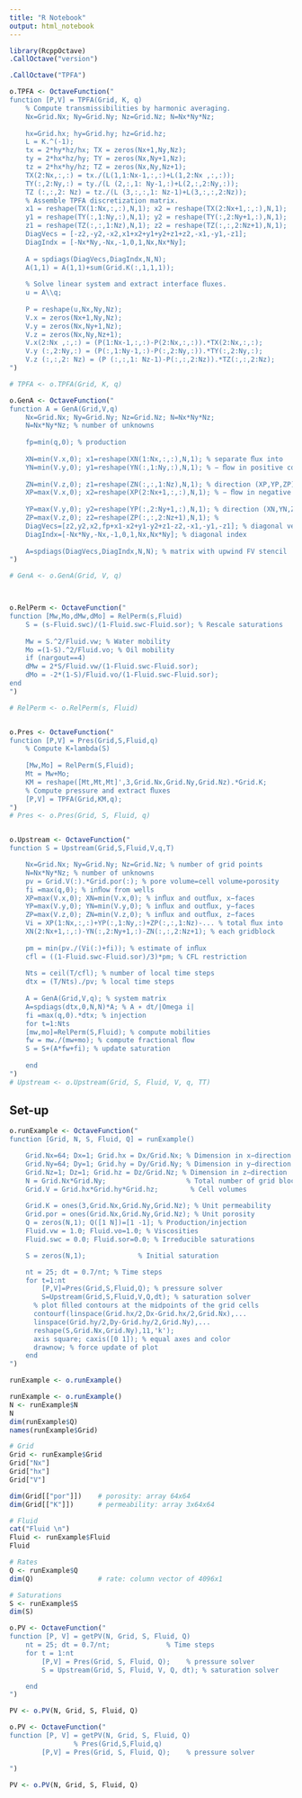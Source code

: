```yaml
---
title: "R Notebook"
output: html_notebook
---
```


```r
library(RcppOctave)
.CallOctave("version")
```

```r
.CallOctave("TPFA")
```


```r
o.TPFA <- OctaveFunction("
function [P,V] = TPFA(Grid, K, q)
    % Compute transmissibilities by harmonic averaging.
    Nx=Grid.Nx; Ny=Grid.Ny; Nz=Grid.Nz; N=Nx*Ny*Nz;
    
    hx=Grid.hx; hy=Grid.hy; hz=Grid.hz;
    L = K.^(-1);
    tx = 2*hy*hz/hx; TX = zeros(Nx+1,Ny,Nz);
    ty = 2*hx*hz/hy; TY = zeros(Nx,Ny+1,Nz);
    tz = 2*hx*hy/hz; TZ = zeros(Nx,Ny,Nz+1);
    TX(2:Nx,:,:) = tx./(L(1,1:Nx-1,:,:)+L(1,2:Nx ,:,:));
    TY(:,2:Ny,:) = ty./(L (2,:,1: Ny-1,:)+L(2,:,2:Ny,:));
    TZ (:,:,2: Nz) = tz./(L (3,:,:,1: Nz-1)+L(3,:,:,2:Nz));
    % Assemble TPFA discretization matrix.
    x1 = reshape(TX(1:Nx,:,:),N,1); x2 = reshape(TX(2:Nx+1,:,:),N,1);
    y1 = reshape(TY(:,1:Ny,:),N,1); y2 = reshape(TY(:,2:Ny+1,:),N,1);
    z1 = reshape(TZ(:,:,1:Nz),N,1); z2 = reshape(TZ(:,:,2:Nz+1),N,1);
    DiagVecs = [-z2,-y2,-x2,x1+x2+y1+y2+z1+z2,-x1,-y1,-z1];
    DiagIndx = [-Nx*Ny,-Nx,-1,0,1,Nx,Nx*Ny];
    
    A = spdiags(DiagVecs,DiagIndx,N,N);
    A(1,1) = A(1,1)+sum(Grid.K(:,1,1,1));
    
    % Solve linear system and extract interface ﬂuxes.
    u = A\\q;
    
    P = reshape(u,Nx,Ny,Nz);
    V.x = zeros(Nx+1,Ny,Nz);
    V.y = zeros(Nx,Ny+1,Nz);
    V.z = zeros(Nx,Ny,Nz+1);
    V.x(2:Nx ,:,:) = (P(1:Nx-1,:,:)-P(2:Nx,:,:)).*TX(2:Nx,:,:);
    V.y (:,2:Ny,:) = (P(:,1:Ny-1,:)-P(:,2:Ny,:)).*TY(:,2:Ny,:);
    V.z (:,:,2: Nz) = (P (:,:,1: Nz-1)-P(:,:,2:Nz)).*TZ(:,:,2:Nz);
")

# TPFA <- o.TPFA(Grid, K, q)

o.GenA <- OctaveFunction("
function A = GenA(Grid,V,q)
    Nx=Grid.Nx; Ny=Grid.Ny; Nz=Grid.Nz; N=Nx*Ny*Nz;
    N=Nx*Ny*Nz; % number of unknowns
    
    fp=min(q,0); % production
    
    XN=min(V.x,0); x1=reshape(XN(1:Nx,:,:),N,1); % separate ﬂux into
    YN=min(V.y,0); y1=reshape(YN(:,1:Ny,:),N,1); % − ﬂow in positive coordinate
    
    ZN=min(V.z,0); z1=reshape(ZN(:,:,1:Nz),N,1); % direction (XP,YP,ZP)
    XP=max(V.x,0); x2=reshape(XP(2:Nx+1,:,:),N,1); % − ﬂow in negative coordinate
    
    YP=max(V.y,0); y2=reshape(YP(:,2:Ny+1,:),N,1); % direction (XN,YN,ZN)
    ZP=max(V.z,0); z2=reshape(ZP(:,:,2:Nz+1),N,1); %
    DiagVecs=[z2,y2,x2,fp+x1-x2+y1-y2+z1-z2,-x1,-y1,-z1]; % diagonal vectors
    DiagIndx=[-Nx*Ny,-Nx,-1,0,1,Nx,Nx*Ny]; % diagonal index
    
    A=spdiags(DiagVecs,DiagIndx,N,N); % matrix with upwind FV stencil
")

# GenA <- o.GenA(Grid, V, q)



o.RelPerm <- OctaveFunction("
function [Mw,Mo,dMw,dMo] = RelPerm(s,Fluid)
    S = (s-Fluid.swc)/(1-Fluid.swc-Fluid.sor); % Rescale saturations
    
    Mw = S.^2/Fluid.vw; % Water mobility
    Mo =(1-S).^2/Fluid.vo; % Oil mobility
    if (nargout==4)
    dMw = 2*S/Fluid.vw/(1-Fluid.swc-Fluid.sor);
    dMo = -2*(1-S)/Fluid.vo/(1-Fluid.swc-Fluid.sor);
end                          
")

# RelPerm <- o.RelPerm(s, Fluid)


o.Pres <- OctaveFunction("
function [P,V] = Pres(Grid,S,Fluid,q)
    % Compute K∗lambda(S)
    
    [Mw,Mo] = RelPerm(S,Fluid);
    Mt = Mw+Mo;
    KM = reshape([Mt,Mt,Mt]',3,Grid.Nx,Grid.Ny,Grid.Nz).*Grid.K;
    % Compute pressure and extract ﬂuxes
    [P,V] = TPFA(Grid,KM,q);
")
# Pres <- o.Pres(Grid, S, Fluid, q)


o.Upstream <- OctaveFunction("
function S = Upstream(Grid,S,Fluid,V,q,T)

    Nx=Grid.Nx; Ny=Grid.Ny; Nz=Grid.Nz; % number of grid points
    N=Nx*Ny*Nz; % number of unknowns
    pv = Grid.V(:).*Grid.por(:); % pore volume=cell volume∗porosity
    fi =max(q,0); % inﬂow from wells
    XP=max(V.x,0); XN=min(V.x,0); % inﬂux and outﬂux, x−faces
    YP=max(V.y,0); YN=min(V.y,0); % inﬂux and outﬂux, y−faces
    ZP=max(V.z,0); ZN=min(V.z,0); % inﬂux and outﬂux, z−faces
    Vi = XP(1:Nx,:,:)+YP(:,1:Ny,:)+ZP(:,:,1:Nz)-... % total ﬂux into
    XN(2:Nx+1,:,:)-YN(:,2:Ny+1,:)-ZN(:,:,2:Nz+1); % each gridblock
    
    pm = min(pv./(Vi(:)+fi)); % estimate of inﬂux
    cfl = ((1-Fluid.swc-Fluid.sor)/3)*pm; % CFL restriction
    
    Nts = ceil(T/cfl); % number of local time steps
    dtx = (T/Nts)./pv; % local time steps
    
    A = GenA(Grid,V,q); % system matrix
    A=spdiags(dtx,0,N,N)*A; % A ∗ dt/|Omega i|
    fi =max(q,0).*dtx; % injection
    for t=1:Nts
    [mw,mo]=RelPerm(S,Fluid); % compute mobilities
    fw = mw./(mw+mo); % compute fractional ﬂow
    S = S+(A*fw+fi); % update saturation
    
    end                           
")
# Upstream <- o.Upstream(Grid, S, Fluid, V, q, TT)
```


## Set-up

```r
o.runExample <- OctaveFunction("
function [Grid, N, S, Fluid, Q] = runExample()

    Grid.Nx=64; Dx=1; Grid.hx = Dx/Grid.Nx; % Dimension in x−direction
    Grid.Ny=64; Dy=1; Grid.hy = Dy/Grid.Ny; % Dimension in y−direction
    Grid.Nz=1; Dz=1; Grid.hz = Dz/Grid.Nz; % Dimension in z−direction
    N = Grid.Nx*Grid.Ny;                    % Total number of grid blocks
    Grid.V = Grid.hx*Grid.hy*Grid.hz;        % Cell volumes
     
    Grid.K = ones(3,Grid.Nx,Grid.Ny,Grid.Nz); % Unit permeability
    Grid.por = ones(Grid.Nx,Grid.Ny,Grid.Nz); % Unit porosity
    Q = zeros(N,1); Q([1 N])=[1 -1]; % Production/injection
    Fluid.vw = 1.0; Fluid.vo=1.0; % Viscosities
    Fluid.swc = 0.0; Fluid.sor=0.0; % Irreducible saturations

    S = zeros(N,1);             % Initial saturation

    nt = 25; dt = 0.7/nt; % Time steps
    for t=1:nt
        [P,V]=Pres(Grid,S,Fluid,Q); % pressure solver
        S=Upstream(Grid,S,Fluid,V,Q,dt); % saturation solver
      % plot ﬁlled contours at the midpoints of the grid cells
      contourf(linspace(Grid.hx/2,Dx-Grid.hx/2,Grid.Nx),...
      linspace(Grid.hy/2,Dy-Grid.hy/2,Grid.Ny),...
      reshape(S,Grid.Nx,Grid.Ny),11,'k');
      axis square; caxis([0 1]); % equal axes and color
      drawnow; % force update of plot
    end
")

runExample <- o.runExample()

```


```r
runExample <- o.runExample()
N <- runExample$N
N
dim(runExample$Q)
names(runExample$Grid)

# Grid
Grid <- runExample$Grid
Grid["Nx"]
Grid["hx"]
Grid["V"]

dim(Grid[["por"]])    # porosity: array 64x64
dim(Grid[["K"]])      # permeability: array 3x64x64

# Fluid
cat("Fluid \n")
Fluid <- runExample$Fluid
Fluid

# Rates
Q <- runExample$Q
dim(Q)                # rate: column vector of 4096x1

# Saturations
S <- runExample$S
dim(S)
```

```r
o.PV <- OctaveFunction("
function [P, V] = getPV(N, Grid, S, Fluid, Q)
    nt = 25; dt = 0.7/nt;              % Time steps
    for t = 1:nt
        [P,V] = Pres(Grid, S, Fluid, Q);    % pressure solver
        S = Upstream(Grid, S, Fluid, V, Q, dt); % saturation solver

    end
")
```


```r
PV <- o.PV(N, Grid, S, Fluid, Q)
```

```r
o.PV <- OctaveFunction("
function [P, V] = getPV(N, Grid, S, Fluid, Q)
                % Pres(Grid,S,Fluid,q)
        [P,V] = Pres(Grid, S, Fluid, Q);    % pressure solver

")

PV <- o.PV(N, Grid, S, Fluid, Q)
```

